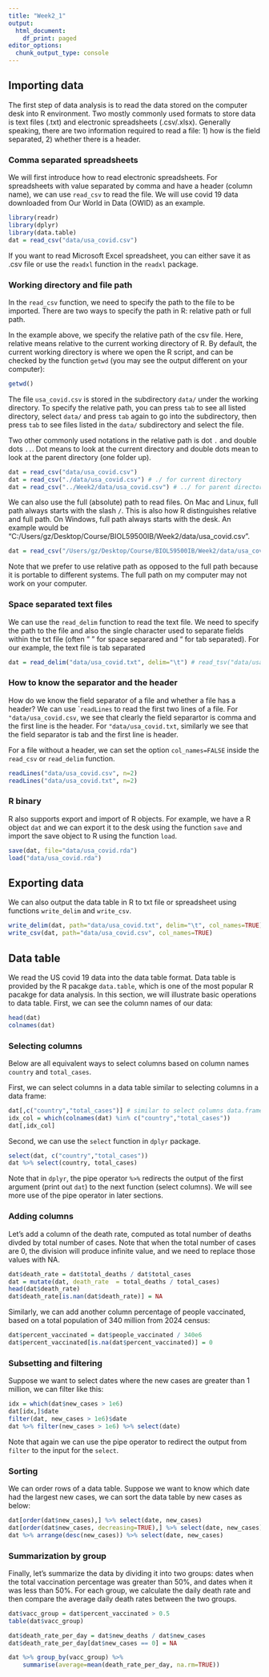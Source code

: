 ```yaml
---
title: "Week2_1"
output:
  html_document:
    df_print: paged
editor_options: 
  chunk_output_type: console
---
```


## Importing data

The first step of data analysis is to read the data stored on the computer desk into R environment. Two mostly commonly used formats to store data is text files (.txt) and electronic spreadsheets (.csv/.xlsx). Generally speaking, there are two information required to read a file: 1) how is the field separated, 2) whether there is a header. 

### Comma separated spreadsheets

We will first introduce how to read electronic spreadsheets. For spreadsheets with value separated by comma and have a header (column name), we can use `read_csv` to read the file. We will use covid 19 data downloaded from Our World in Data (OWID) as an example.

```r
library(readr)
library(dplyr)
library(data.table)
dat = read_csv("data/usa_covid.csv")
```

If you want to read Microsoft Excel spreadsheet, you can either save it as .csv file or use the `readxl` function in the `readxl` package.

### Working directory and file path

In the `read_csv` function, we need to specify the path to the file to be imported. There are two ways to specify the path in R: relative path or full path.

In the example above, we specify the relative path of the csv file. Here, relative means relative to the current working directory of R. By default, the current working directory is where we open the R script, and can be checked by the function `getwd` (you may see the output different on your computer):

```r
getwd()
```

The file `usa_covid.csv` is stored in the subdirectory `data/` under the working directory. To specify the relative path, you can press `tab` to see all listed directory, select `data/` and press `tab` again to go into the subdirectory, then press `tab` to see files listed in the `data/` subdirectory and select the file. 

Two other commonly used notations in the relative path is dot `.` and double dots `..`. Dot means to look at the current directory and double dots mean to look at the parent directory (one folder up).

```r
dat = read_csv("data/usa_covid.csv")
dat = read_csv("./data/usa_covid.csv") # ./ for current directory
dat = read_csv("../Week2/data/usa_covid.csv") # ../ for parent directory
```

We can also use the full (absolute) path to read files. On Mac and Linux, full path always starts with the slash `/`. This is also how R distinguishes relative and full path. On Windows, full path always starts with the desk. An example would be "C:/Users/gz/Desktop/Course/BIOL59500IB/Week2/data/usa_covid.csv".

```r
dat = read_csv("/Users/gz/Desktop/Course/BIOL59500IB/Week2/data/usa_covid.csv") # use tab for auto-completion
```

Note that we prefer to use relative path as opposed to the full path because it is portable to different systems. The full path on my computer may not work on your computer. 

### Space separated text files

We can use the `read_delim` function to read the text file. We need to specify the path to the file and also the single character used to separate fields within the txt file (often " " for space separared and "\t" for tab separated). For our example, the text file is tab separated

```r
dat = read_delim("data/usa_covid.txt", delim="\t") # read_tsv("data/usa_covid.txt")
```

### How to know the separator and the header

How do we know the field separator of a file and whether a file has a header? We can use ``readLines` to read the first two lines of a file. For `"data/usa_covid.csv`, we see that clearly the field separartor is comma and the first line is the header. For `"data/usa_covid.txt`, similarly we see that the field separator is tab and the first line is header. 

For a file without a header, we can set the option `col_names=FALSE` inside the `read_csv` or `read_delim` function.

```r
readLines("data/usa_covid.csv", n=2)
readLines("data/usa_covid.txt", n=2)
```

### R binary 

R also supports export and import of R objects. For example, we have a R object `dat` and we can export it to the desk using the function `save` and import the save object to R using the function `load`.

```r
save(dat, file="data/usa_covid.rda")
load("data/usa_covid.rda")
```

## Exporting data

We can also output the data table in R to txt file or spreadsheet using functions `write_delim` and `write_csv`.

```r
write_delim(dat, path="data/usa_covid.txt", delim="\t", col_names=TRUE)
write_csv(dat, path="data/usa_covid.csv", col_names=TRUE)
```

## Data table

We read the US covid 19 data into the data table format. Data table is provided by the R pacakge `data.table`, which is one of the most popular R pacakge for data analysis. In this section, we will illustrate basic operations to data table. First, we can see the column names of our data:

```r
head(dat)
colnames(dat)
```

### Selecting columns

Below are all equivalent ways to select columns based on column names `country` and `total_cases`.

First, we can select columns in a data table similar to selecting columns in a data frame:

```r
dat[,c("country","total_cases")] # similar to select columns data.frame
idx_col = which(colnames(dat) %in% c("country","total_cases"))
dat[,idx_col]
```

Second, we can use the `select` function in `dplyr` package. 

```r
select(dat, c("country","total_cases"))
dat %>% select(country, total_cases)
```

Note that in `dplyr`, the pipe operator `%>%` redirects the output of the first argument (print out `dat`) to the next function (select columns). We will see more use of the pipe operator in later sections. 

### Adding columns

Let's add a column of the death rate, computed as total number of deaths divded by total number of cases. Note that when the total number of cases are 0, the division will produce infinite value, and we need to replace those values with NA.

```r
dat$death_rate = dat$total_deaths / dat$total_cases
dat = mutate(dat, death_rate  = total_deaths / total_cases)
head(dat$death_rate)
dat$death_rate[is.nan(dat$death_rate)] = NA
```

Similarly, we can add another column percentage of people vaccinated, based on a total population of 340 million from 2024 census:

```r
dat$percent_vaccinated = dat$people_vaccinated / 340e6
dat$percent_vaccinated[is.na(dat$percent_vaccinated)] = 0
```


### Subsetting and filtering

Suppose we want to select dates where the new cases are greater than 1 million, we can filter like this:

```r
idx = which(dat$new_cases > 1e6)
dat[idx,]$date
filter(dat, new_cases > 1e6)$date
dat %>% filter(new_cases > 1e6) %>% select(date)
```

Note that again we can use the pipe operator to redirect the output from `filter` to the input for the `select`.

### Sorting

We can order rows of a data table. Suppose we want to know which date had the largest new cases, we can sort the data table by new cases as below:

```r
dat[order(dat$new_cases),] %>% select(date, new_cases)
dat[order(dat$new_cases, decreasing=TRUE),] %>% select(date, new_cases)
dat %>% arrange(desc(new_cases)) %>% select(date, new_cases)
```

### Summarization by group

Finally, let’s summarize the data by dividing it into two groups: dates when the total vaccination percentage was greater than 50%, and dates when it was less than 50%. For each group, we calculate the daily death rate and then compare the average daily death rates between the two groups.

```r
dat$vacc_group = dat$percent_vaccinated > 0.5
table(dat$vacc_group)

dat$death_rate_per_day = dat$new_deaths / dat$new_cases
dat$death_rate_per_day[dat$new_cases == 0] = NA

dat %>% group_by(vacc_group) %>% 
    summarise(average=mean(death_rate_per_day, na.rm=TRUE))
```


